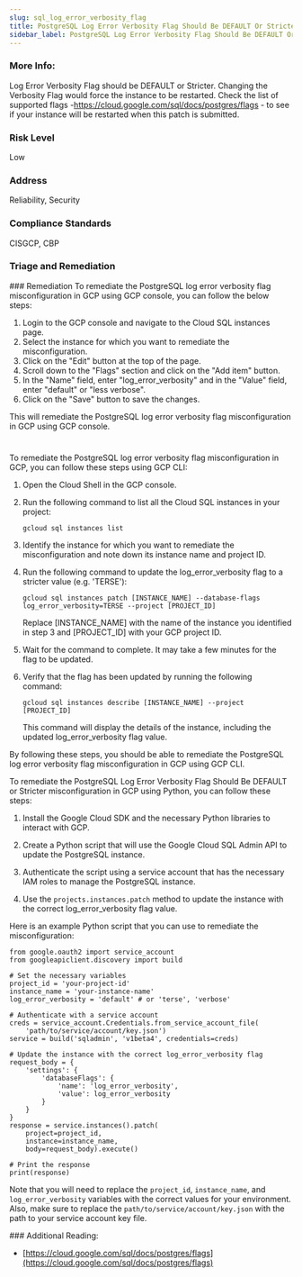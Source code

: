 ```yaml
---
slug: sql_log_error_verbosity_flag
title: PostgreSQL Log Error Verbosity Flag Should Be DEFAULT Or Stricter
sidebar_label: PostgreSQL Log Error Verbosity Flag Should Be DEFAULT Or Stricter
---
```


### More Info:

Log Error Verbosity Flag should be DEFAULT or Stricter. Changing the Verbosity Flag would force the instance to be restarted. Check the list of supported flags -https://cloud.google.com/sql/docs/postgres/flags - to see if your instance will be restarted when this patch is submitted.

### Risk Level

Low

### Address

Reliability, Security

### Compliance Standards

CISGCP, CBP


### Triage and Remediation
<Tabs>
<Tab title='Remediation'>
### Remediation

<AccordionGroup>
<Accordion title='Using Console' defaultOpen='true'>
To remediate the PostgreSQL log error verbosity flag misconfiguration in GCP using GCP console, you can follow the below steps:

1. Login to the GCP console and navigate to the Cloud SQL instances page.
2. Select the instance for which you want to remediate the misconfiguration.
3. Click on the "Edit" button at the top of the page.
4. Scroll down to the "Flags" section and click on the "Add item" button.
5. In the "Name" field, enter "log_error_verbosity" and in the "Value" field, enter "default" or "less verbose".
6. Click on the "Save" button to save the changes.

This will remediate the PostgreSQL log error verbosity flag misconfiguration in GCP using GCP console.

#
</Accordion>

<Accordion title='Using CLI'>
To remediate the PostgreSQL log error verbosity flag misconfiguration in GCP, you can follow these steps using GCP CLI:

1. Open the Cloud Shell in the GCP console.
2. Run the following command to list all the Cloud SQL instances in your project:
   
   `gcloud sql instances list`

3. Identify the instance for which you want to remediate the misconfiguration and note down its instance name and project ID.
4. Run the following command to update the log_error_verbosity flag to a stricter value (e.g. 'TERSE'):

   `gcloud sql instances patch [INSTANCE_NAME] --database-flags log_error_verbosity=TERSE --project [PROJECT_ID]`

   Replace [INSTANCE_NAME] with the name of the instance you identified in step 3 and [PROJECT_ID] with your GCP project ID.

5. Wait for the command to complete. It may take a few minutes for the flag to be updated.
6. Verify that the flag has been updated by running the following command:

   `gcloud sql instances describe [INSTANCE_NAME] --project [PROJECT_ID]`

   This command will display the details of the instance, including the updated log_error_verbosity flag value.

By following these steps, you should be able to remediate the PostgreSQL log error verbosity flag misconfiguration in GCP using GCP CLI.
</Accordion>

<Accordion title='Using Python'>
To remediate the PostgreSQL Log Error Verbosity Flag Should Be DEFAULT or Stricter misconfiguration in GCP using Python, you can follow these steps:

1. Install the Google Cloud SDK and the necessary Python libraries to interact with GCP.

2. Create a Python script that will use the Google Cloud SQL Admin API to update the PostgreSQL instance.

3. Authenticate the script using a service account that has the necessary IAM roles to manage the PostgreSQL instance.

4. Use the `projects.instances.patch` method to update the instance with the correct log_error_verbosity flag value.

Here is an example Python script that you can use to remediate the misconfiguration:

```
from google.oauth2 import service_account
from googleapiclient.discovery import build

# Set the necessary variables
project_id = 'your-project-id'
instance_name = 'your-instance-name'
log_error_verbosity = 'default' # or 'terse', 'verbose'

# Authenticate with a service account
creds = service_account.Credentials.from_service_account_file(
    'path/to/service/account/key.json')
service = build('sqladmin', 'v1beta4', credentials=creds)

# Update the instance with the correct log_error_verbosity flag
request_body = {
    'settings': {
        'databaseFlags': {
            'name': 'log_error_verbosity',
            'value': log_error_verbosity
        }
    }
}
response = service.instances().patch(
    project=project_id,
    instance=instance_name,
    body=request_body).execute()

# Print the response
print(response)
```

Note that you will need to replace the `project_id`, `instance_name`, and `log_error_verbosity` variables with the correct values for your environment. Also, make sure to replace the `path/to/service/account/key.json` with the path to your service account key file.
</Accordion>

</AccordionGroup>
</Tab>
</Tabs>
### Additional Reading:

- [https://cloud.google.com/sql/docs/postgres/flags](https://cloud.google.com/sql/docs/postgres/flags) 

